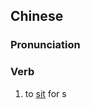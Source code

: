 ==Chinese==
{{zh-forms|s=应举}}

===Pronunciation===
{{zh-pron
|m=yìngjǔ
|c=jing3 geoi2
|cat=v
}}

===Verb===
{{zh-verb}}

# {{lb|zh|historical}} to [[sit]] for {{w|imperial examination}}s